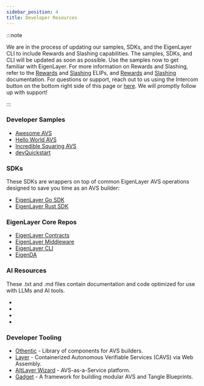 ```yaml
---
sidebar_position: 4
title: Developer Resources
---
```



:::note

We are in the process of updating our samples, SDKs, and the EigenLayer CLI to include Rewards and Slashing capabilities. The samples, SDKs, and CLI will be
updated as soon as possible. Use the samples now to get familiar with EigenLayer.
For more information on Rewards and Slashing, refer to the [Rewards](https://github.com/eigenfoundation/ELIPs/blob/main/ELIPs/ELIP-001.md) and [Slashing](https://github.com/eigenfoundation/ELIPs/blob/main/ELIPs/ELIP-002.md) ELIPs,
and [Rewards](../../eigenlayer/concepts/rewards/rewards-concept.md) and [Slashing](../Concepts/slashing/slashing-concept-developers) documentation.
For questions or support, reach out to us using the Intercom button on the bottom right side of this page or <a href="javascript:void(0)"  id="intercom_trigger_eldocs" >here</a>.
We will promptly follow up with support!

:::

### Developer Samples
* [Awesome AVS](https://github.com/Layr-Labs/awesome-avs)
* [Hello World AVS](https://github.com/Layr-Labs/hello-world-avs)
* [Incredible Squaring AVS](https://github.com/Layr-Labs/incredible-squaring-avs)
* [devQuickstart](https://github.com/Layr-Labs/devQuickstart)

### SDKs
These SDKs are wrappers on top of common EigenLayer AVS operations designed to save you time as an AVS builder:
* [EigenLayer Go SDK](https://github.com/Layr-Labs/eigensdk-go)
* [EigenLayer Rust SDK](https://github.com/Layr-Labs/eigensdk-rs)

### EigenLayer Core Repos
* [EigenLayer Contracts](https://github.com/Layr-Labs/eigenlayer-contracts)
* [EigenLayer Middleware](https://github.com/Layr-Labs/eigenlayer-middleware)
* [EigenLayer CLI](https://github.com/Layr-Labs/eigenlayer-cli)
* [EigenDA](https://github.com/Layr-Labs/eigenda)

### AI Resources

These .txt and .md files contain documentation and code optimized for use with LLMs and AI tools.

* <CopyButton title="llms.txt" filePath="../../llms.txt" />
* <CopyButton title="llms-full.txt" filePath="../../llms-full.txt" />
* <CopyButton title="eigenlayer-contracts.md" filePath="../../eigenlayer-contracts.md" />
* <CopyButton title="hello-world-avs.md" filePath="../../hello-world-avs.md" />

### Developer Tooling
- [Othentic](https://www.othentic.xyz) - Library of components for AVS builders.
- [Layer](https://www.layer.xyz/) - Containerized Autonomous Verifiable Services (CAVS) via Web Assembly.
- [AltLayer Wizard](https://wizard.altlayer.io/) - AVS-as-a-Service platform.
- [Gadget](https://github.com/webb-tools/gadget) - A framework for building modular AVS and Tangle Blueprints.

